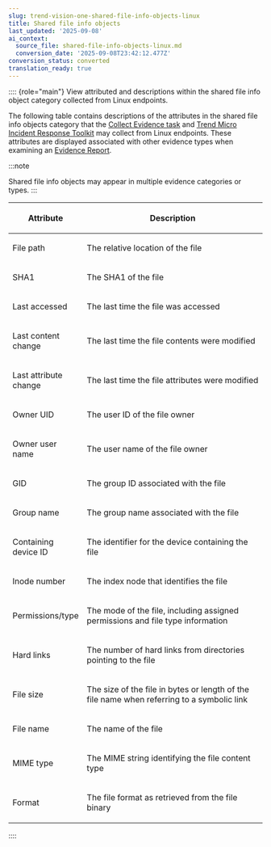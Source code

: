 ```yaml
---
slug: trend-vision-one-shared-file-info-objects-linux
title: Shared file info objects
last_updated: '2025-09-08'
ai_context:
  source_file: shared-file-info-objects-linux.md
  conversion_date: '2025-09-08T23:42:12.477Z'
conversion_status: converted
translation_ready: true
---
```


:::: {role="main"}
View attributed and descriptions within the shared file info object category collected from Linux endpoints.

The following table contains descriptions of the attributes in the shared file info objects category that the [Collect Evidence task](collect-evidence-task.mdx) and [Trend Micro Incident Response Toolkit](manual-evidence-collection.mdx) may collect from Linux endpoints. These attributes are displayed associated with other evidence types when examining an [Evidence Report](evidence-report.mdx).

:::note

Shared file info objects may appear in multiple evidence categories or types.
:::

<table>
<colgroup>
<col style="width: 25%" />
<col style="width: 75%" />
</colgroup>
<thead>
<tr>
<th><p>Attribute</p></th>
<th><p>Description</p></th>
</tr>
</thead>
<tbody>
<tr>
<td><p>File path</p></td>
<td><p>The relative location of the file</p></td>
</tr>
<tr>
<td><p>SHA1</p></td>
<td><p>The SHA1 of the file</p></td>
</tr>
<tr>
<td><p>Last accessed</p></td>
<td><p>The last time the file was accessed</p></td>
</tr>
<tr>
<td><p>Last content change</p></td>
<td><p>The last time the file contents were modified</p></td>
</tr>
<tr>
<td><p>Last attribute change</p></td>
<td><p>The last time the file attributes were modified</p></td>
</tr>
<tr>
<td><p>Owner UID</p></td>
<td><p>The user ID of the file owner</p></td>
</tr>
<tr>
<td><p>Owner user name</p></td>
<td><p>The user name of the file owner</p></td>
</tr>
<tr>
<td><p>GID</p></td>
<td><p>The group ID associated with the file</p></td>
</tr>
<tr>
<td><p>Group name</p></td>
<td><p>The group name associated with the file</p></td>
</tr>
<tr>
<td><p>Containing device ID</p></td>
<td><p>The identifier for the device containing the file</p></td>
</tr>
<tr>
<td><p>Inode number</p></td>
<td><p>The index node that identifies the file</p></td>
</tr>
<tr>
<td><p>Permissions/type</p></td>
<td><p>The mode of the file, including assigned permissions and file type information</p></td>
</tr>
<tr>
<td><p>Hard links</p></td>
<td><p>The number of hard links from directories pointing to the file</p></td>
</tr>
<tr>
<td><p>File size</p></td>
<td><p>The size of the file in bytes or length of the file name when referring to a symbolic link</p></td>
</tr>
<tr>
<td><p>File name</p></td>
<td><p>The name of the file</p></td>
</tr>
<tr>
<td><p>MIME type</p></td>
<td><p>The MIME string identifying the file content type</p></td>
</tr>
<tr>
<td><p>Format</p></td>
<td><p>The file format as retrieved from the file binary</p></td>
</tr>
</tbody>
</table>
::::
